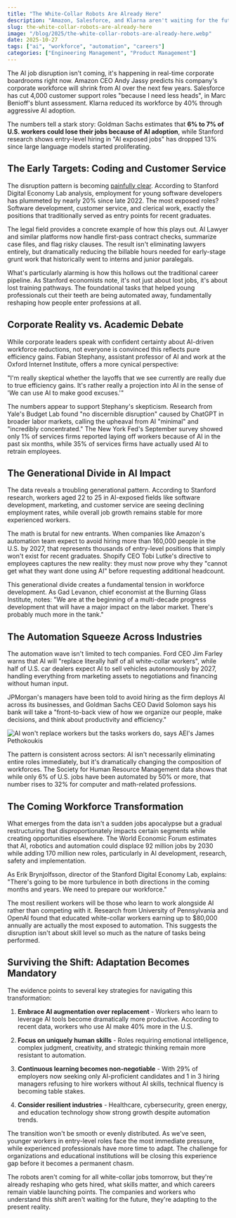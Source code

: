 ```yaml
---
title: "The White-Collar Robots Are Already Here"
description: "Amazon, Salesforce, and Klarna aren't waiting for the future, they're automating jobs now, with younger workers taking the hardest hit."
slug: the-white-collar-robots-are-already-here
image: "/blog/2025/the-white-collar-robots-are-already-here.webp"
date: 2025-10-27
tags: ["ai", "workforce", "automation", "careers"]
categories: ["Engineering Management", "Product Management"]
---
```


The AI job disruption isn't coming, it's happening in real-time corporate boardrooms right now. Amazon CEO Andy Jassy predicts his company's corporate workforce will shrink from AI over the next few years. Salesforce has cut 4,000 customer support roles "because I need less heads", in Marc Benioff's blunt assessment. Klarna reduced its workforce by 40% through aggressive AI adoption.

The numbers tell a stark story: Goldman Sachs estimates that **6% to 7% of U.S. workers could lose their jobs because of AI adoption**, while Stanford research shows entry-level hiring in "AI exposed jobs" has dropped 13% since large language models started proliferating.

## The Early Targets: Coding and Customer Service

The disruption pattern is becoming [painfully clear](/blog/2025-10/the-great-stuck-how-ai-fear-is-freezing-tech-careers). According to Stanford Digital Economy Lab analysis, employment for young software developers has plummeted by nearly 20% since late 2022. The most exposed roles? Software development, customer service, and clerical work, exactly the positions that traditionally served as entry points for recent graduates.

The legal field provides a concrete example of how this plays out. AI Lawyer and similar platforms now handle first-pass contract checks, summarize case files, and flag risky clauses. The result isn't eliminating lawyers entirely, but dramatically reducing the billable hours needed for early-stage grunt work that historically went to interns and junior paralegals.


What's particularly alarming is how this hollows out the traditional career pipeline. As Stanford economists note, it's not just about lost jobs, it's about lost training pathways. The foundational tasks that helped young professionals cut their teeth are being automated away, fundamentally reshaping how people enter professions at all.

## Corporate Reality vs. Academic Debate

While corporate leaders speak with confident certainty about AI-driven workforce reductions, not everyone is convinced this reflects pure efficiency gains. Fabian Stephany, assistant professor of AI and work at the Oxford Internet Institute, offers a more cynical perspective:

"I'm really skeptical whether the layoffs that we see currently are really due to true efficiency gains. It's rather really a projection into AI in the sense of 'We can use AI to make good excuses.'"

The numbers appear to support Stephany's skepticism. Research from Yale's Budget Lab found "no discernible disruption" caused by ChatGPT in broader labor markets, calling the upheaval from AI "minimal" and "incredibly concentrated." The New York Fed's September survey showed only 1% of services firms reported laying off workers because of AI in the past six months, while 35% of services firms have actually used AI to retrain employees.

## The Generational Divide in AI Impact

The data reveals a troubling generational pattern. According to Stanford research, workers aged 22 to 25 in AI-exposed fields like software development, marketing, and customer service are seeing declining employment rates, while overall job growth remains stable for more experienced workers.

The math is brutal for new entrants. When companies like Amazon's automation team expect to avoid hiring more than 160,000 people in the U.S. by 2027, that represents thousands of entry-level positions that simply won't exist for recent graduates. Shopify CEO Tobi Lutke's directive to employees captures the new reality: they must now prove why they "cannot get what they want done using AI" before requesting additional headcount.

This generational divide creates a fundamental tension in workforce development. As Gad Levanon, chief economist at the Burning Glass Institute, notes: "We are at the beginning of a multi-decade progress development that will have a major impact on the labor market. There's probably much more in the tank."

## The Automation Squeeze Across Industries

The automation wave isn't limited to tech companies. Ford CEO Jim Farley warns that AI will "replace literally half of all white-collar workers", while half of U.S. car dealers expect AI to sell vehicles autonomously by 2027, handling everything from marketing assets to negotiations and financing without human input.

JPMorgan's managers have been told to avoid hiring as the firm deploys AI across its businesses, and Goldman Sachs CEO David Solomon says his bank will take a "front-to-back view of how we organize our people, make decisions, and think about productivity and efficiency."

![AI won't replace workers but the tasks workers do, says AEI's James Pethokoukis](/blog/2025/ai-driven-workforce-disruption-white-collar-jobs-already-being-automated_ai-wont-replace-workers-but-the-tasks-workers-do-says-aeis-james-pethokoukis.jpg)

The pattern is consistent across sectors: AI isn't necessarily eliminating entire roles immediately, but it's dramatically changing the composition of workforces. The Society for Human Resource Management data shows that while only 6% of U.S. jobs have been automated by 50% or more, that number rises to 32% for computer and math-related professions.

## The Coming Workforce Transformation

What emerges from the data isn't a sudden jobs apocalypse but a gradual restructuring that disproportionately impacts certain segments while creating opportunities elsewhere. The World Economic Forum estimates that AI, robotics and automation could displace 92 million jobs by 2030 while adding 170 million new roles, particularly in AI development, research, safety and implementation.

As Erik Brynjolfsson, director of the Stanford Digital Economy Lab, explains: "There's going to be more turbulence in both directions in the coming months and years. We need to prepare our workforce."

The most resilient workers will be those who learn to work alongside AI rather than competing with it. Research from University of Pennsylvania and OpenAI found that educated white-collar workers earning up to $80,000 annually are actually the most exposed to automation. This suggests the disruption isn't about skill level so much as the nature of tasks being performed.

## Surviving the Shift: Adaptation Becomes Mandatory

The evidence points to several key strategies for navigating this transformation:

1. **Embrace AI augmentation over replacement** - Workers who learn to leverage AI tools become dramatically more productive. According to recent data, workers who use AI make 40% more in the U.S.

2. **Focus on uniquely human skills** - Roles requiring emotional intelligence, complex judgment, creativity, and strategic thinking remain more resistant to automation.

3. **Continuous learning becomes non-negotiable** - With 29% of employers now seeking only AI-proficient candidates and 1 in 3 hiring managers refusing to hire workers without AI skills, technical fluency is becoming table stakes.

4. **Consider resilient industries** - Healthcare, cybersecurity, green energy, and education technology show strong growth despite automation trends.

The transition won't be smooth or evenly distributed. As we've seen, younger workers in entry-level roles face the most immediate pressure, while experienced professionals have more time to adapt. The challenge for organizations and educational institutions will be closing this experience gap before it becomes a permanent chasm.

The robots aren't coming for all white-collar jobs tomorrow, but they're already reshaping who gets hired, what skills matter, and which careers remain viable launching points. The companies and workers who understand this shift aren't waiting for the future, they're adapting to the present reality.